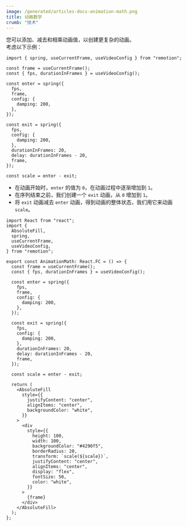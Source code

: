 ```yaml
---
image: /generated/articles-docs-animation-math.png
title: 动画数学
crumb: "技术"
---
```


您可以添加、减去和相乘动画值，以创建更复杂的动画。  
考虑以下示例：

```tsx twoslash title="进入和退出"
import { spring, useCurrentFrame, useVideoConfig } from "remotion";

const frame = useCurrentFrame();
const { fps, durationInFrames } = useVideoConfig();

const enter = spring({
  fps,
  frame,
  config: {
    damping: 200,
  },
});

const exit = spring({
  fps,
  config: {
    damping: 200,
  },
  durationInFrames: 20,
  delay: durationInFrames - 20,
  frame,
});

const scale = enter - exit;
```

- 在动画开始时，`enter` 的值为 `0`，在动画过程中逐渐增加到 `1`。
- 在序列结束之前，我们创建一个 `exit` 动画，从 `0` 增加到 `1`。
- 将 `exit` 动画减去 `enter` 动画，得到动画的整体状态，我们用它来动画 `scale`。

<Demo type="animation-math" />

```tsx twoslash title="完整代码段"
import React from "react";
import {
  AbsoluteFill,
  spring,
  useCurrentFrame,
  useVideoConfig,
} from "remotion";

export const AnimationMath: React.FC = () => {
  const frame = useCurrentFrame();
  const { fps, durationInFrames } = useVideoConfig();

  const enter = spring({
    fps,
    frame,
    config: {
      damping: 200,
    },
  });

  const exit = spring({
    fps,
    config: {
      damping: 200,
    },
    durationInFrames: 20,
    delay: durationInFrames - 20,
    frame,
  });

  const scale = enter - exit;

  return (
    <AbsoluteFill
      style={{
        justifyContent: "center",
        alignItems: "center",
        backgroundColor: "white",
      }}
    >
      <div
        style={{
          height: 100,
          width: 100,
          backgroundColor: "#4290f5",
          borderRadius: 20,
          transform: `scale(${scale})`,
          justifyContent: "center",
          alignItems: "center",
          display: "flex",
          fontSize: 50,
          color: "white",
        }}
      >
        {frame}
      </div>
    </AbsoluteFill>
  );
};
```
